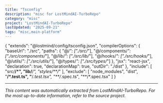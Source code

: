 ```yaml
---
title: "Tsconfig"
description: "misc for LostMindAI-TurboRepo"
category: "misc"
project: "LostMindAI-TurboRepo"
lastUpdated: "2025-09-21"
tags: "misc,main-platform"
---
```


{
  "extends": "@lostmind/config/tsconfig.json",
  "compilerOptions": {
    "baseUrl": "./src",
    "paths": {
      "@/*": ["./src/*"],
      "@/components/*": ["./src/components/*"],
      "@/lib/*": ["./src/lib/*"],
      "@/hooks/*": ["./src/hooks/*"],
      "@/utils/*": ["./src/utils/*"],
      "@/types/*": ["./src/types/*"]
    },
    "jsx": "react-jsx",
    "declaration": true,
    "declarationMap": true,
    "outDir": "./dist"
  },
  "include": [
    "src/**/*",
    "lib/**/*",
    "styles/**/*"
  ],
  "exclude": [
    "node_modules",
    "dist",
    "**/*.test.ts",
    "**/*.test.tsx",
    "**/*.spec.ts",
    "**/*.spec.tsx"
  ]
}

---
*This content was automatically extracted from LostMindAI-TurboRepo. For the most up-to-date information, refer to the source project.*
